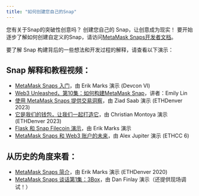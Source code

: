 ```yaml
---
title: "如何创建您自己的Snap"
---
```


您有关于Snap的突破性创意吗？ 创建您自己的 Snap，让创意成为现实！ 要开始逐步了解如何创建自定义的Snap，请访问[MetaMask Snaps开发者文档](https://docs.metamask.io/guide/snaps.html?utm_source=metamaskSupport&utm_medium=knowledge-base&utm_campaign=2023_Sep_snaps-launch_content_createyourown)。

要了解 Snap 构建背后的一些想法和开发过程的解释，请查看以下演示：

## Snap 解释和教程视频：

- [MetaMask Snaps 入门](https://www.youtube.com/watch?v=XXqTjgcnPqM)，由 Erik Marks 演示 (Devcon VI)
- [Web3 Unleashed，第10集：如何构建MetaMask Snap](https://www.youtube.com/watch?v=Tvfma567BhU)，讲者：Emily Lin
- [使用 MetaMask Snaps 提供交易洞察](https://www.youtube.com/watch?v=dtov_vhfz4k)，由 Ziad Saab 演示 (ETHDenver 2023)
- [它是我们的钱包，让我们一起打造它](https://www.youtube.com/watch?v=G6qunL2gnjE)，由 Christian Montoya 演示 (ETHDenver 2023)
- [Flask 和 Snap Filecoin 演示](https://www.youtube.com/watch?v=14uEYdgyEr8)，由 Erik Marks 演示
- [MetaMask Snaps 和 Web3 账户的未来](https://www.youtube.com/watch?v=awTGajoXnZI)，由 Alex Jupiter 演示 (ETHCC 6)

## 从历史的角度来看：

- [MetaMask Snaps 简介](https://www.youtube.com/watch?v=k5R8HVyNFxQ)，由 Erik Marks 演示 (ETHDenver 2020)
- [MetaMask Snaps 谈话第1集：3Box](https://www.youtube.com/watch?v=_veXcPQ1u0U)，由 Dan Finlay 演示（还提供现场调试！）
